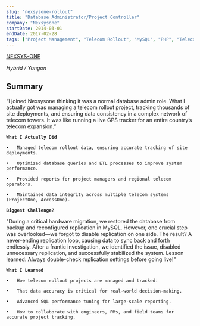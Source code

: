 ```yaml
---
slug: "nexsysone-rollout"
title: "Database Administrator/Project Controller"
company: "Nexsysone"
startDate: 2014-03-01
endDate: 2017-02-28
tags: ["Project Management", "Telecom Rollout", "MySQL", "PHP", "Telecommunications"]
---
```


[NEXSYS-ONE](https://www.nexsysone.com/modules/)

*Hybrid / Yangon*

## Summary
“I joined Nexsysone thinking it was a normal database admin role. What I actually got was managing a telecom rollout project, tracking thousands of site deployments, and ensuring data consistency in a complex network of telecom towers. It was like running a live GPS tracker for an entire country’s telecom expansion.”
<br/>

**`What I Actually Did`**

	•	Managed telecom rollout data, ensuring accurate tracking of site deployments.

	•	Optimized database queries and ETL processes to improve system performance.

	•	Provided reports for project managers and regional telecom operators.

	•	Maintained data integrity across multiple telecom systems (ProjectOne, AccessOne).

**`Biggest Challenge?`**

"During a critical hardware migration, we restored the database from backup and reconfigured replication in MySQL. However, one crucial step was overlooked—we forgot to disable replication on one side. The result? A never-ending replication loop, causing data to sync back and forth endlessly. After a frantic investigation, we identified the issue, disabled unnecessary replication, and successfully stabilized the system. Lesson learned: Always double-check replication settings before going live!"

**`What I Learned`**

	•	How telecom rollout projects are managed and tracked.

	•	That data accuracy is critical for real-world decision-making.

	•	Advanced SQL performance tuning for large-scale reporting.

	•	How to collaborate with engineers, PMs, and field teams for accurate project tracking.
